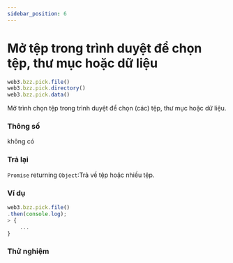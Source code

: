 ```yaml
---
sidebar_position: 6
---
```


# Mở tệp trong trình duyệt để chọn tệp, thư mục hoặc dữ liệu
```javascript
web3.bzz.pick.file()
web3.bzz.pick.directory()
web3.bzz.pick.data()
```
Mở trình chọn tệp trong trình duyệt để chọn (các) tệp, thư mục hoặc dữ liệu.
### Thông số
không có
### Trả lại
`Promise` returning `Object`:Trả về tệp hoặc nhiều tệp.
### Ví dụ
```javascript
web3.bzz.pick.file()
.then(console.log);
> {
    ...
}
```
### Thử nghiệm
<Pick/>